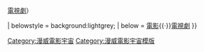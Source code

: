 {{Infobox
| name = <!--Marvel Cinematic Universe Phases-->
| above = {{colored link|white|漫威電影宇宙}}{{Font|color=#FFFFFF|階段}}
| bodystyle = border:#F0131E solid 1px;<!-- Marvel Logo Color -->
| abovestyle = background:#F0131E;<!-- Marvel Logo Color -->
| headerstyle = background:lightgrey;

| header1 = [[無限傳奇]]
| label2  = 2008–2012年
| data2   = [[漫威電影宇宙：第一階段|第一階段]]
| label3  = 2013–2015年
| data3   = [[漫威電影宇宙：第二階段|第二階段]]
| label4  = 2016–2019年
| data4   = [[漫威電影宇宙：第三階段|第三階段]]

| header5 = 後無限傳奇
| label6  = 2021–2023年
| data6   = [[漫威電影宇宙：第四階段|第四階段]]（[[漫威電影宇宙：第四階段電影|電影]]{{·}}[[漫威電影宇宙：第四階段電視劇|電視劇]]）<!--
| label7  = 2023–年
| data7   = [[漫威電影宇宙：第五階段|第五階段]]-->

| belowstyle = background:lightgrey;
| below      = {{icon|LIST}} [[漫威电影宇宙系列电影|電影]]{{·}}[[漫威电影宇宙电视剧|電視劇]]
}}<noinclude>
<!-- {{collapsible option}} -->
[[Category:漫威電影宇宙]]
[[Category:漫威電影宇宙模版]]
</noinclude>